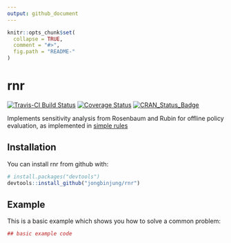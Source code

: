 ```yaml
---
output: github_document
---
```


<!-- README.md is generated from README.Rmd. Please edit that file -->

```r
knitr::opts_chunk$set(
  collapse = TRUE,
  comment = "#>",
  fig.path = "README-"
)
```

# rnr

[![Travis-CI Build Status](https://travis-ci.org/jongbinjung/rnr.svg?branch=master)](https://travis-ci.org/jongbinjung/rnr)
[![Coverage Status](https://img.shields.io/codecov/c/github/jongbinjung/rnr/master.svg)](https://codecov.io/github/jongbinjung/rnr?branch=master)
[![CRAN_Status_Badge](http://www.r-pkg.org/badges/version/rnr)](http://cran.r-project.org/package=rnr)

Implements sensitivity analysis from Rosenbaum and Rubin for offline policy
evaluation, as implemented in [simple rules](https://arxiv.org/abs/1702.04690)

## Installation

You can install rnr from github with:

```r
# install.packages("devtools")
devtools::install_github("jongbinjung/rnr")
```

## Example

This is a basic example which shows you how to solve a common problem:

```r
## basic example code
```
